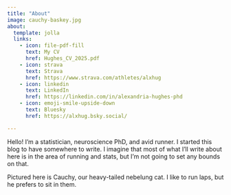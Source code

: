 ```yaml
---
title: "About"
image: cauchy-baskey.jpg
about:
  template: jolla
  links:
    - icon: file-pdf-fill
      text: My CV
      href: Hughes_CV_2025.pdf
    - icon: strava
      text: Strava
      href: https://www.strava.com/athletes/alxhug
    - icon: linkedin
      text: LinkedIn
      href: https://linkedin.com/in/alexandria-hughes-phd
    - icon: emoji-smile-upside-down
      text: Bluesky
      href: https://alxhug.bsky.social/

---
```


Hello! I'm a statistician, neuroscience PhD, and avid runner. I started this blog to have somewhere to write. I imagine that most of what I'll write about here is in the area of running and stats, but I'm not going to set any bounds on that.

Pictured here is Cauchy, our heavy-tailed nebelung cat. I like to run laps, but he prefers to sit in them.
